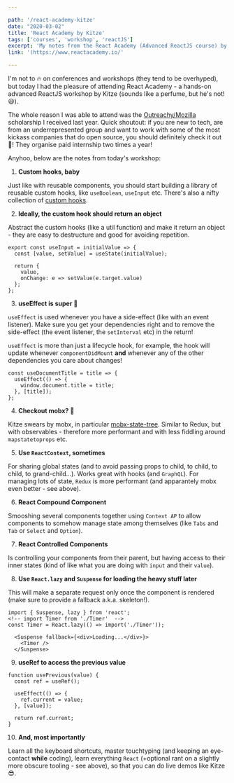 ```yaml
---

path: '/react-academy-kitze'
date: "2020-03-02"
title: 'React Academy by Kitze'
tags: ['courses', 'workshop', 'reactJS']
excerpt: 'My notes from the React Academy (Advanced ReactJS course) by Kitze'
link: '(https://www.reactacademy.io/'

---
```


I'm not to 🔥 on conferences and workshops (they tend to be overhyped), but today I had the pleasure of attending React Academy - a hands-on advanced ReactJS workshop by Kitze (sounds like a perfume, but he's not! 😃).

The whole reason I was able to attend was the [Outreachy/Mozilla](https://www.outreachy.org/) scholarship I received last year. Quick shoutout: if you are new to tech, are from an underrepresented group and want to work with some of the most kickass companies that do open source, you should definitely check it out 💪! They organise paid internship two times a year!

Anyhoo, below are the notes from today's workshop:

1. **Custom hooks, baby**

Just like with reusable components, you should start building a library of reusable custom hooks, like `useBoolean`, `useInput` etc. There's also a nifty collection of [custom hooks](https://nikgraf.github.io/react-hooks/).

2. **Ideally, the custom hook should return an object**

Abstract the custom hooks (like a util function) and make it return an object - they are easy to destructure and good for avoiding repetition.
```
export const useInput = initialValue => {
  const [value, setValue] = useState(initialValue);

  return {
    value,
    onChange: e => setValue(e.target.value)
  };
};
```

3. **useEffect is super 💪**

`useEffect` is used whenever you have a side-effect (like with an event listener). Make sure you get your dependencies right and to remove the side-effect (the event listener, the `setInterval` etc) in the return!

`useEffect` is more than just a lifecycle hook, for example, the hook will update whenever `componentDidMount` **and** whenever any of the other dependencies you care about changes!

```
const useDocumentTitle = title => {
  useEffect(() => {
    window.document.title = title;
  }, [title]);
};
```

4. **Checkout mobx? 🤔**

Kitze swears by mobx, in particular [mobx-state-tree](https://github.com/mobxjs/mobx-state-tree). Similar to Redux, but with observables - therefore more performant and with less fiddling around `mapstatetoprops` etc.


5. **Use `ReactContext`, sometimes**

For sharing global states (and to avoid passing props to child, to child, to child, to grand-child...). Works great with hooks (and `GraphQL`).
For managing lots of state, `Redux` is more performant (and apparantely mobx even better - see above).


6. **React Compound Component**

Smooshing several components together using `Context AP` to allow components to somehow manage state among themselves (like `Tabs` and `Tab` or `Select` and `Option`).


7. **React Controlled Components**

Is controlling your components from their parent, but having access to their inner states (kind of like what you are doing with `input` and their `value`).



8. **Use `React.lazy` and `Suspense` for loading the heavy stuff later**

This will make a separate request only once the component is rendered (make sure to provide a fallback a.k.a. skeleton!).
```
import { Suspense, lazy } from 'react';
<!-- import Timer from './Timer'  -->
const Timer = React.lazy(() => import('./Timer'));

  <Suspense fallback={<div>Loading...</div>}>
    <Timer />
  </Suspense>
```


9. **useRef to access the previous value**

```
function usePrevious(value) {
  const ref = useRef();

  useEffect(() => {
    ref.current = value;
  }, [value]);

  return ref.current;
}
```


10. **And, most importantly**

Learn all the keyboard shortcuts, master touchtyping (and keeping an eye-contact **while** coding), learn everything `React` (+optional rant on a slightly more obscure tooling - see above), so that you can do live demos like Kitze 😎.